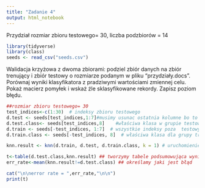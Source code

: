 ```yaml
---
title: "Zadanie 4"
output: html_notebook
---
```


Przydział
rozmiar zbioru testowego= 30, liczba podzbiorów = 14


```r
library(tidyverse)
library(class) 
seeds <- read_csv("seeds.csv")

```

Walidacja krzyżowa z dwoma zbiorami: podziel zbiór danych na zbiór trenujący i zbiór testowy o
rozmiarze podanym w pliku “przydziały.docs”. Porównaj wyniki klasyfikatora z pradziwymi
wartościami zmiennej celu. Pokaż macierz pomyłek i wskaż źle sklasyfikowane rekordy. Zapisz
poziom błędu.

```r
##rozmiar zbioru testowego= 30
test_indices<-c(1:30)  # indeksy zbioru testowego
d.test <- seeds[test_indices,1:7]#musimy usunac ostatnia kolumne bo to ja algorytm ma się nauczyć ... 
d.test.class<- seeds[test_indices,8]    #właściwa klasa w grupie testowej
d.train <- seeds[-test_indices, 1:7]  # wszystkie indeksy poza  testowymi - grupa testowa
d.train.class <- seeds[-test_indices, 8]  # właściwa klasa dla grupy treningowej

knn.result <- knn(d.train, d.test, d.train.class, k = 1) # uruchomienie algorytmu k means

t<-table(d.test.class,knn.result) ## tworzymy tabele podsumowująca wyniki algorytmu
err_rate<-mean(knn.result!=d.test.class) ## określamy jaki jest błąd

cat("\n\nerror rate = ",err_rate,"\n\n")
print(t)





```

